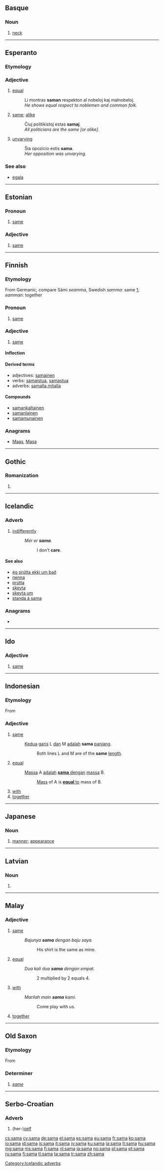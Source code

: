 {{also|-sama|samā}}
==Basque==

===Noun===
{{eu-noun}}

# [[neck]]

----

==Esperanto==

===Etymology===
{{etyl|en|eo}} {{term|same|lang=en}}

===Adjective===
{{eo-adj}}

# [[equal]]
#: Li montras '''saman''' respekton al nobeloj kaj malnobeloj.
#: '' He shows equal respect to noblemen and common folk.''
# [[same]]; [[alike]]
#: Ĉiuj politikistoj estas '''samaj'''.
#: '' All politicians are the same [or alike].''
# [[unvarying]]
#: Ŝia opozicio estis '''sama'''.
#: ''Her opposition was unvarying.''

===See also===
* [[egala]]

{{eo BRO|2}}

----

==Estonian==

===Pronoun===
{{head|et|pronoun}}

# [[same]]

===Adjective===
{{et-adj (old)}}

# [[same]]

----

==Finnish==

===Etymology===
From Germanic; compare Sámi ''seamma'', Swedish ''samma'': same [http://www.freeweb.hu/etymological/]; ''samman'': together

===Pronoun===
{{head|fi|indefinite pronoun}}

# {{indefinite|lang=fi}} [[same]]

===Adjective===
{{fi-adj|comp=-}}

# [[same]]

====Inflection====
{{fi-decl-pron|1s=sama|2s=saman|3s=samaa|4s=sama, saman|5s=samassa|6s=samasta|7s=samaan|8s=samalla|9s=samalta|10s=samalle|11s=samana|12s=samaksi||14s=samatta||1p=samat|2p=samojen|3p=samoja|4p=samat|5p=samoissa|6p=samoista|7p=samoihin|8p=samoilla|9p=samoilta|10p=samoille|11p=samoina|12p=samoiksi|13p=[[samoin]]|14p=samoitta|15p=samoine-|a6s=[[samaten]]}}

====Derived terms====
* adjectives: [[samainen]]
* verbs: [[samaistua]], [[samastua]]
* adverbs: [[samalla mitalla]]

====Compounds====
* [[samankaltainen]]
* [[samanlainen]]
* [[samamunainen]]

===Anagrams===
* [[Maas#Finnish|Maas]], [[Masa#Finnish|Masa]]

----

==Gothic==

===Romanization===
{{got-rom}}

# {{got-romanization of|𐍃𐌰𐌼𐌰}}

----

==Icelandic==

===Adverb===
{{head|is|adverb}}

# [[indifferently]]
#: ''Mér er '''sama'''.''
#:: I don't '''care'''.

====See also====
* [[ég prútta ekki um það]]
* [[nenna]]
* [[prútta]]
* [[skeyta]]
* [[skeyta um]]
* [[standa á sama]]

===Anagrams===
* {{l|is|masa}}

[[Category:Icelandic adverbs]]

----

==Ido==

===Adjective===
{{io-adj}}

# [[same]]

----

==Indonesian==

===Etymology===
From {{etyl|sa|id}}

===Adjective===
{{head|id|adjective}}

# [[same]]
#: [[kedua|Kedua]] [[garis]] L [[dan]] M [[adalah]] '''sama''' [[panjang]].
#:: Both lines L and M are of the '''same''' [[length]].
# [[equal]]
#: [[massa|Massa]] A [[adalah]] <u>'''sama''' [[dengan]]</u> [[massa]] B.
#:: [[mass|Mass]] of A is <u>'''equal''' to</u> mass of B.
# [[with]]
# [[together]]

----

==Japanese==

===Noun===
{{ja-noun|r|hira=さま}}

# {{ja-def|様}} [[manner]]; [[appearance]]

----

==Latvian==

===Noun===
{{head|lv|noun form|g=m}}

# {{lv-inflection of|sams|gen|s}}

----

==Malay==

===Adjective===
{{head|ms|adjective}}

# [[same]]
#: ''Bajunya '''sama''' dengan baju saya.''
#:: His shirt is the same as mine.
# [[equal]]
#: ''Dua kali dua '''sama''' dengan empat.''
#:: 2 multiplied by 2 equals 4.
# [[with]]
#: ''Marilah main '''sama''' kami.''
#:: Come play with us.
# [[together]]

----

==Old Saxon==

===Etymology===
From {{etyl|gem-pro|osx}} {{recons|samaz||sama|lang=gem-pro}}

===Determiner===
{{head|osx|determiner form}}

# ''[[same]]''

----

==Serbo-Croatian==

===Adverb===
{{sh-pron|g=f|r|сaмa}}

# (her-)[[self]]

[[cs:sama]]
[[cy:sama]]
[[de:sama]]
[[el:sama]]
[[es:sama]]
[[eu:sama]]
[[fr:sama]]
[[ko:sama]]
[[io:sama]]
[[id:sama]]
[[is:sama]]
[[it:sama]]
[[jv:sama]]
[[ku:sama]]
[[la:sama]]
[[lt:sama]]
[[hu:sama]]
[[mg:sama]]
[[ms:sama]]
[[fj:sama]]
[[nl:sama]]
[[ja:sama]]
[[no:sama]]
[[pl:sama]]
[[pt:sama]]
[[ru:sama]]
[[fi:sama]]
[[tl:sama]]
[[ta:sama]]
[[tr:sama]]
[[zh:sama]]
